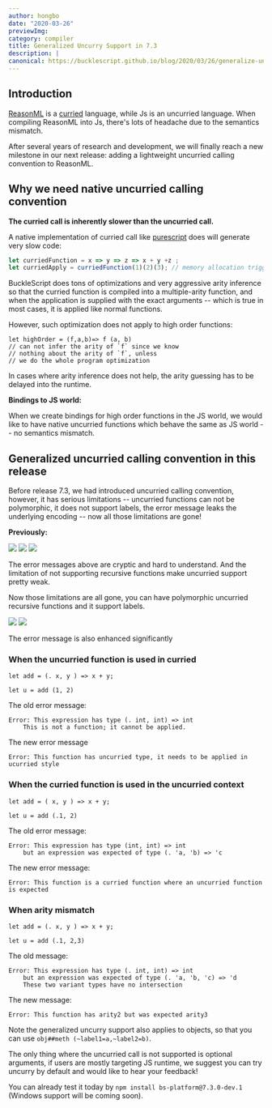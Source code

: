 ```yaml
---
author: hongbo
date: "2020-03-26"
previewImg:
category: compiler
title: Generalized Uncurry Support in 7.3
description: |
canonical: https://bucklescript.github.io/blog/2020/03/26/generalize-uncurry
---
```


## Introduction

[ReasonML](https://github.com/facebook/reason) is a
[curried](https://en.wikipedia.org/wiki/Currying) language, while Js is an
uncurried language. When compiling ReasonML into Js, there's lots of headache
due to the semantics mismatch.

After several years of research and development, we will finally reach a new
milestone in our next release: adding a lightweight uncurried calling
convention to ReasonML.

## Why we need native uncurried calling convention

**The curried call is inherently slower than the uncurried call.**

A native implementation of curried call like [purescript](https://www.purescript.org/) does will generate very slow code:

```js
let curriedFunction = x => y => z => x + y +z ;
let curriedApply = curriedFunction(1)(2)(3); // memory allocation triggered
```

BuckleScript does tons of optimizations and very aggressive arity inference so that the curried function is compiled into a multiple-arity function, and when the application is supplied with the exact arguments -- which is true in most cases, it is applied like normal functions.

However, such optimization does not apply to high order functions:

```reason
let highOrder = (f,a,b)=> f (a, b) 
// can not infer the arity of `f` since we know
// nothing about the arity of `f`, unless
// we do the whole program optimization
```

In cases where arity inference does not help, the arity guessing has to be delayed into the runtime.

**Bindings to JS world:**

When we create bindings for high order functions in the JS world, we would like to have native uncurried functions which behave the same as JS world -- no semantics mismatch.


## Generalized uncurried calling convention in this release

Before release 7.3, we had introduced uncurried calling convention, however, it has serious limitations -- uncurried functions can not be polymorphic, it does not support labels, the error 
message leaks the underlying encoding -- now all those limitations are gone!

**Previously:**

<img class="my-4" src="https://bucklescript.github.io/img/poly-error.png"/>

<img src="https://bucklescript.github.io/img/label-error.png"/>

<img src="https://bucklescript.github.io/img/recursive-error.png"/>

The error messages above are cryptic and hard to understand. And the limitation of not supporting recursive functions make uncurried support pretty weak. 

Now those limitations are all gone, you can have polymorphic uncurried recursive functions and it support labels.

<img src="https://bucklescript.github.io/img/uncurry-label.png"/>

<img src="https://bucklescript.github.io/img/recursive.png"/>

The error message is  also enhanced significantly

### When the uncurried function is used in curried

```reason
let add = (. x, y ) => x + y;

let u = add (1, 2)
```

The old error message:

```
Error: This expression has type (. int, int) => int
    This is not a function; it cannot be applied.
```

The new error message

```
Error: This function has uncurried type, it needs to be applied in ucurried style
```

### When the curried function is used in the uncurried context

```reason
let add = ( x, y ) => x + y;

let u = add (.1, 2)
```

The old error message:

```
Error: This expression has type (int, int) => int
    but an expression was expected of type (. 'a, 'b) => 'c
```

The new error message:

```
Error: This function is a curried function where an uncurried function is expected
```

### When arity mismatch 

```reason
let add = (. x, y ) => x + y;

let u = add (.1, 2,3)
```

The old message:

```
Error: This expression has type (. int, int) => int
    but an expression was expected of type (. 'a, 'b, 'c) => 'd
    These two variant types have no intersection
```

The new message:
```
Error: This function has arity2 but was expected arity3
```

Note the generalized uncurry support also applies to objects, so that you can use `obj##meth (~label1=a,~label2=b)`.

The only thing where the uncurried call is not supported is optional arguments, if users are mostly targeting JS runtime, we suggest you can try uncurry by default and would like to hear your feedback!

You can already test it today by `npm install bs-platform@7.3.0-dev.1` (Windows support will be coming soon).
